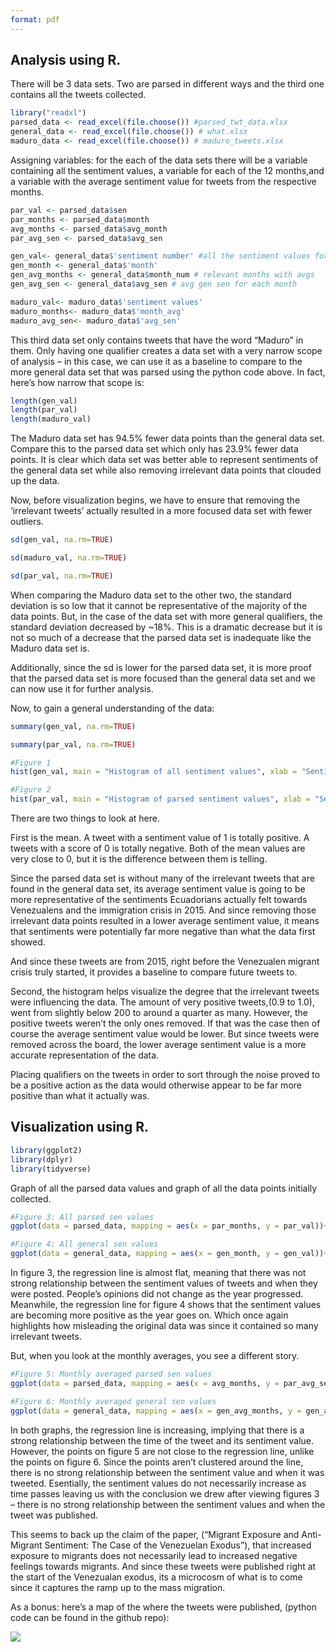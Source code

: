 ```yaml
---
format: pdf
---
```


## Analysis using R.

There will be 3 data sets. Two are parsed in different ways and the third one contains all the tweets collected.

```r
library("readxl")
parsed_data <- read_excel(file.choose()) #parsed_twt_data.xlsx
general_data <- read_excel(file.choose()) # what.xlsx
maduro_data <- read_excel(file.choose()) # maduro_tweets.xlsx
```

Assigning variables: for the each of the data sets there will be a variable containing all the sentiment values, a variable for each of the 12 months,and a variable with the average sentiment value for tweets from the respective months.

```r
par_val <- parsed_data$sen
par_months <- parsed_data$month 
avg_months <- parsed_data$avg_month
par_avg_sen <- parsed_data$avg_sen

gen_val<- general_data$'sentiment number' #all the sentiment values for all data collected
gen_month <- general_data$'month'
gen_avg_months <- general_data$month_num # relevant months with avgs
gen_avg_sen <- general_data$avg_sen # avg gen sen for each month

maduro_val<- maduro_data$'sentiment values' 
maduro_months<- maduro_data$'month_avg' 
maduro_avg_sen<- maduro_data$'avg_sen' 

```

This third data set only contains tweets that have the word "Maduro" in them. Only having one qualifier creates a data set with a very narrow scope of analysis -- in this case, we can use it as a baseline to compare to the more general data set that was parsed using the python code above. In fact, here's how narrow that scope is:

```r
length(gen_val)
length(par_val)
length(maduro_val)
```

The Maduro data set has 94.5% fewer data points than the general data set. Compare this to the parsed data set which only has 23.9% fewer data points. It is clear which data set was better able to represent sentiments of the general data set while also removing irrelevant data points that clouded up the data.

Now, before visualization begins, we have to ensure that removing the 'irrelevant tweets' actually resulted in a more focused data set with fewer outliers.

```r
sd(gen_val, na.rm=TRUE)

sd(maduro_val, na.rm=TRUE)

sd(par_val, na.rm=TRUE)

```

When comparing the Maduro data set to the other two, the standard deviation is so low that it cannot be representative of the majority of the data points. But, in the case of the data set with more general qualifiers, the standard deviation decreased by \~18%. This is a dramatic decrease but it is not so much of a decrease that the parsed data set is inadequate like the Maduro data set is.

Additionally, since the sd is lower for the parsed data set, it is more proof that the parsed data set is more focused than the general data set and we can now use it for further analysis.

Now, to gain a general understanding of the data:

```r
summary(gen_val, na.rm=TRUE)

summary(par_val, na.rm=TRUE)
```

```r
#Figure 1
hist(gen_val, main = "Histogram of all sentiment values", xlab = "Sentiment values")
```

```r
#Figure 2
hist(par_val, main = "Histogram of parsed sentiment values", xlab = "Sentiment values")

```

There are two things to look at here.

First is the mean. A tweet with a sentiment value of 1 is totally positive. A tweets with a score of 0 is totally negative. Both of the mean values are very close to 0, but it is the difference between them is telling.

Since the parsed data set is without many of the irrelevant tweets that are found in the general data set, its average sentiment value is going to be more representative of the sentiments Ecuadorians actually felt towards Venezualens and the immigration crisis in 2015. And since removing those irrelevant data points resulted in a lower average sentiment value, it means that sentiments were potentially far more negative than what the data first showed.

And since these tweets are from 2015, right before the Venezualen migrant crisis truly started, it provides a baseline to compare future tweets to.

Second, the histogram helps visualize the degree that the irrelevant tweets were influencing the data. The amount of very positive tweets,(0.9 to 1.0), went from slightly below 200 to around a quarter as many. However, the positive tweets weren't the only ones removed. If that was the case then of course the average sentiment value would be lower. But since tweets were removed across the board, the lower average sentiment value is a more accurate representation of the data.

Placing qualifiers on the tweets in order to sort through the noise proved to be a positive action as the data would otherwise appear to be far more positive than what it actually was.

## Visualization using R.

```r
library(ggplot2)
library(dplyr)
library(tidyverse)

```

Graph of all the parsed data values and graph of all the data points initially collected.

```r
#Figure 3: All parsed sen values
ggplot(data = parsed_data, mapping = aes(x = par_months, y = par_val))+geom_smooth(method = "lm", se = FALSE) + geom_jitter()
```

```r
#Figure 4: All general sen values
ggplot(data = general_data, mapping = aes(x = gen_month, y = gen_val))+geom_smooth(method = "lm", se = FALSE) + geom_jitter()
```

In figure 3, the regression line is almost flat, meaning that there was not strong relationship between the sentiment values of tweets and when they were posted. People's opinions did not change as the year progressed. Meanwhile, the regression line for figure 4 shows that the sentiment values are becoming more positive as the year goes on. Which once again highlights how misleading the original data was since it contained so many irrelevant tweets.

But, when you look at the monthly averages, you see a different story.

```r
#Figure 5: Monthly averaged parsed sen values
ggplot(data = parsed_data, mapping = aes(x = avg_months, y = par_avg_sen))+geom_smooth(method = "lm", se = FALSE)+geom_point()
```

```r
#Figure 6: Monthly averaged general sen values
ggplot(data = general_data, mapping = aes(x = gen_avg_months, y = gen_avg_sen))+geom_smooth(method = "lm", se = FALSE)+geom_point()
```

In both graphs, the regression line is increasing, implying that there is a strong relationship between the time of the tweet and its sentiment value. However, the points on figure 5 are not close to the regression line, unlike the points on figure 6. Since the points aren't clustered around the line, there is no strong relationship between the sentiment value and when it was tweeted. Esentially, the sentiment values do not necessarily increase as time passes leaving us with the conclusion we drew after viewing figures 3 -- there is no strong relationship between the sentiment values and when the tweet was published.

This seems to back up the claim of the paper, ("Migrant Exposure and Anti-Migrant Sentiment: The Case of the Venezuelan Exodus"), that increased exposure to migrants does not necessarily lead to increased negative feelings towards migrants. And since these tweets were published right at the start of the Venezualan exodus, its a microcosm of what is to come since it captures the ramp up to the mass migration.

As a bonus: here's a map of the where the tweets were published, (python code can be found in the github repo):

![](Figure_1.png)